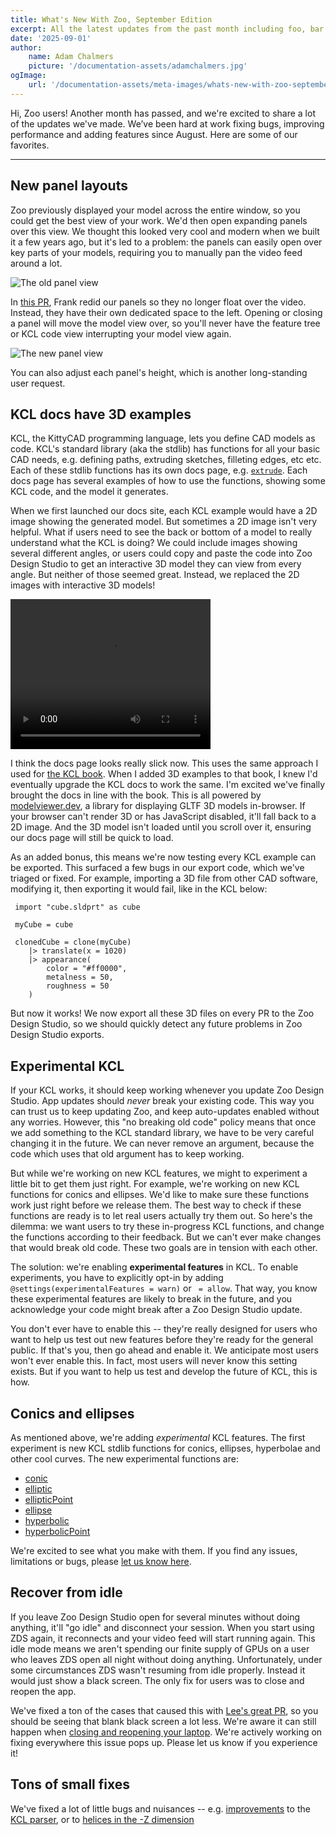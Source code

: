 ```yaml
---
title: What's New With Zoo, September Edition
excerpt: All the latest updates from the past month including foo, bar and baz.
date: '2025-09-01'
author:
    name: Adam Chalmers
    picture: '/documentation-assets/adamchalmers.jpg'
ogImage:
    url: '/documentation-assets/meta-images/whats-new-with-zoo-september-blog.png'
--- 
```


Hi, Zoo users! Another month has passed, and we're excited to share a lot of the updates we've made. We’ve been hard at work fixing bugs, improving performance and adding features since August. Here are some of our favorites.

---

## New panel layouts

Zoo previously displayed your model across the entire window, so you could get the best view of your work. We'd then open expanding panels over this view. We thought this looked very cool and modern when we built it a few years ago, but it's led to a problem: the panels can easily open over key parts of your models, requiring you to manually pan the video feed around a lot.

![The old panel view](/documentation-assets/whats-new-september/old_panels.png)

In [this PR](https://github.com/KittyCAD/modeling-app/pull/7806), Frank redid our panels so they no longer float over the video. Instead, they have their own dedicated space to the left. Opening or closing a panel will move the model view over, so you'll never have the feature tree or KCL code view interrupting your model view again.

![The new panel view](/documentation-assets/whats-new-september/new_panels.png)

You can also adjust each panel's height, which is another long-standing user request.

## KCL docs have 3D examples

KCL, the KittyCAD programming language, lets you define CAD models as code. KCL's standard library (aka the stdlib) has functions for all your basic CAD needs, e.g. defining paths, extruding sketches, filleting edges, etc etc. Each of these stdlib functions has its own docs page, e.g. [`extrude`](https://zoo.dev/docs/kcl-std/functions/std-sketch-extrude). Each docs page has several examples of how to use the functions, showing some KCL code, and the model it generates. 

When we first launched our docs site, each KCL example would have a 2D image showing the generated model. But sometimes a 2D image isn't very helpful. What if users need to see the back or bottom of a model to really understand what the KCL is doing? We could include images showing several different angles, or users could copy and paste the code into Zoo Design Studio to get an interactive 3D model they can view from every angle. But neither of those seemed great. Instead, we replaced the 2D images with interactive 3D models!

<video width="320" height="240" controls>
  <source src="/documentation-assets/whats-new-september/docs_3d.mp4" type="video/mp4" poster="/documentation-assets/whats-new-september/docs_3d.png"/>
</video>

I think the docs page looks really slick now. This uses the same approach I used for [the KCL book](https://zoo.dev/docs/kcl-book/sketch3d.html). When I added 3D examples to that book, I knew I'd eventually upgrade the KCL docs to work the same. I'm excited we've finally brought the docs in line with the book. This is all powered by [modelviewer.dev](https://modelviewer.dev/), a library for displaying GLTF 3D models in-browser. If your browser can't render 3D or has JavaScript disabled, it'll fall back to a 2D image. And the 3D model isn't loaded until you scroll over it, ensuring our docs page will still be quick to load.

As an added bonus, this means we're now testing every KCL example can be exported. This surfaced a few bugs in our export code, which we've triaged or fixed. For example, importing a 3D file from other CAD software, modifying it, then exporting it would fail, like in the KCL below:


```kcl
 import "cube.sldprt" as cube

 myCube = cube

 clonedCube = clone(myCube)
    |> translate(x = 1020)
    |> appearance(
        color = "#ff0000",
        metalness = 50,
        roughness = 50
    )
```

But now it works! We now export all these 3D files on every PR to the Zoo Design Studio, so we should quickly detect any future problems in Zoo Design Studio exports.

## Experimental KCL

If your KCL works, it should keep working whenever you update Zoo Design Studio. App updates should _never_ break your existing code. This way you can trust us to keep updating Zoo, and keep auto-updates enabled without any worries. However, this "no breaking old code" policy means that once we add something to the KCL standard library, we have to be very careful changing it in the future. We can never remove an argument, because the code which uses that old argument has to keep working.

But while we're working on new KCL features, we might to experiment a little bit to get them just right. For example, we're working on new KCL functions for conics and ellipses. We'd like to make sure these functions work just right before we release them. The best way to check if these functions are ready is to let real users actually try them out. So here's the dilemma: we want users to try these in-progress KCL functions, and change the functions according to their feedback. But we can't ever make changes that would break old code. These two goals are in tension with each other.

The solution: we're enabling **experimental features** in KCL. To enable experiments, you have to explicitly opt-in by adding `@settings(experimentalFeatures = warn)` or ` = allow`. That way, you know these experimental features are likely to break in the future, and you acknowledge your code might break after a Zoo Design Studio update.

You don't ever have to enable this -- they're really designed for users who want to help us test out new features before they're ready for the general public. If that's you, then go ahead and enable it. We anticipate most users won't ever enable this. In fact, most users will never know this setting exists. But if you want to help us test and develop the future of KCL, this is how.

## Conics and ellipses

As mentioned above, we're adding _experimental_ KCL features. The first experiment is new KCL stdlib functions for conics, ellipses, hyperbolae and other cool curves. The new experimental functions are:

 - [conic](https://zoo.dev/docs/kcl-std/functions/std-sketch-conic)
 - [elliptic](https://zoo.dev/docs/kcl-std/functions/std-sketch-elliptic)
 - [ellipticPoint](https://zoo.dev/docs/kcl-std/functions/std-sketch-ellipticPoint)
 - [ellipse](https://zoo.dev/docs/kcl-std/functions/std-sketch-ellipse)
 - [hyperbolic](https://zoo.dev/docs/kcl-std/functions/std-sketch-hyperbolic)
 - [hyperbolicPoint](https://zoo.dev/docs/kcl-std/functions/std-sketch-hyperbolicPoint)

We're excited to see what you make with them. If you find any issues, limitations or bugs, please [let us know here](https://github.com/KittyCAD/modeling-app/issues/8065).

## Recover from idle

If you leave Zoo Design Studio open for several minutes without doing anything, it'll "go idle" and disconnect your session. When you start using ZDS again, it reconnects and your video feed will start running again. This idle mode means we aren't spending our finite supply of GPUs on a user who leaves ZDS open all night without doing anything. Unfortunately, under some circumstances ZDS wasn't resuming from idle properly. Instead it would just show a black screen. The only fix for users was to close and reopen the app.

We've fixed a ton of the cases that caused this with [Lee's great PR](https://github.com/KittyCAD/modeling-app/pull/8128), so you should be seeing that blank black screen a lot less. We're aware it can still happen when [closing and reopening your laptop](https://github.com/KittyCAD/modeling-app/issues/7562). We're actively working on fixing everywhere this issue pops up. Please let us know if you experience it!

## Tons of small fixes

We've fixed a lot of little bugs and nuisances -- e.g. [improvements](https://github.com/KittyCAD/modeling-app/pull/8001) to the [KCL parser](https://github.com/KittyCAD/modeling-app/pull/8000), or to [helices in the -Z dimension](https://github.com/KittyCAD/modeling-app/issues/8101)
